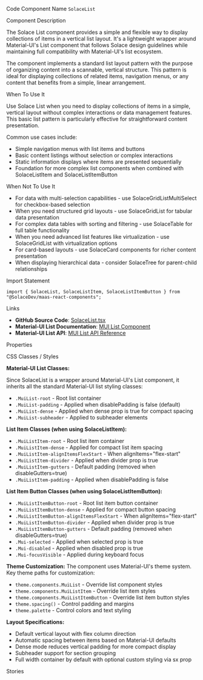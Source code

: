 
<Meta of={SolaceListStories} />

<Title>Solace List</Title>

<Description of={SolaceListStories} />

<Subtitle>Code Component Name</Subtitle>
`SolaceList`

<Subtitle>Component Description</Subtitle>

The Solace List component provides a simple and flexible way to display collections of items in a vertical list layout. It's a lightweight wrapper around Material-UI's List component that follows Solace design guidelines while maintaining full compatibility with Material-UI's list ecosystem.

The component implements a standard list layout pattern with the purpose of organizing content into a scannable, vertical structure. This pattern is ideal for displaying collections of related items, navigation menus, or any content that benefits from a simple, linear arrangement.

<Subtitle>When To Use It</Subtitle>

Use Solace List when you need to display collections of items in a simple, vertical layout without complex interactions or data management features. This basic list pattern is particularly effective for straightforward content presentation.

Common use cases include:

- Simple navigation menus with list items and buttons
- Basic content listings without selection or complex interactions
- Static information displays where items are presented sequentially
- Foundation for more complex list components when combined with SolaceListItem and SolaceListItemButton

<Subtitle>When Not To Use It</Subtitle>

- For data with multi-selection capabilities - use SolaceGridListMultiSelect for checkbox-based selection
- When you need structured grid layouts - use SolaceGridList for tabular data presentation
- For complex data tables with sorting and filtering - use SolaceTable for full table functionality
- When you need advanced list features like virtualization - use SolaceGridList with virtualization options
- For card-based layouts - use SolaceCard components for richer content presentation
- When displaying hierarchical data - consider SolaceTree for parent-child relationships

<Subtitle>Import Statement</Subtitle>

```tsx
import { SolaceList, SolaceListItem, SolaceListItemButton } from "@SolaceDev/maas-react-components";
```

<Subtitle>Links</Subtitle>

- **GitHub Source Code**: [SolaceList.tsx](https://github.com/SolaceDev/maas-react-components/blob/main/src/components/layout/SolaceList.tsx)
- **Material-UI List Documentation**: <a href="https://mui.com/material-ui/react-list/" target="_blank">MUI List Component</a>
- **Material-UI List API**: <a href="https://mui.com/material-ui/api/list/" target="_blank">MUI List API Reference</a>

<Subtitle>Properties</Subtitle>

<ArgTypes of={SolaceListStories} />

<Subtitle>CSS Classes / Styles</Subtitle>

**Material-UI List Classes:**

Since SolaceList is a wrapper around Material-UI's List component, it inherits all the standard Material-UI list styling classes:

- `.MuiList-root` - Root list container
- `.MuiList-padding` - Applied when disablePadding is false (default)
- `.MuiList-dense` - Applied when dense prop is true for compact spacing
- `.MuiList-subheader` - Applied to subheader elements

**List Item Classes (when using SolaceListItem):**

- `.MuiListItem-root` - Root list item container
- `.MuiListItem-dense` - Applied for compact list item spacing
- `.MuiListItem-alignItemsFlexStart` - When alignItems="flex-start"
- `.MuiListItem-divider` - Applied when divider prop is true
- `.MuiListItem-gutters` - Default padding (removed when disableGutters=true)
- `.MuiListItem-padding` - Applied when disablePadding is false

**List Item Button Classes (when using SolaceListItemButton):**

- `.MuiListItemButton-root` - Root list item button container
- `.MuiListItemButton-dense` - Applied for compact button spacing
- `.MuiListItemButton-alignItemsFlexStart` - When alignItems="flex-start"
- `.MuiListItemButton-divider` - Applied when divider prop is true
- `.MuiListItemButton-gutters` - Default padding (removed when disableGutters=true)
- `.Mui-selected` - Applied when selected prop is true
- `.Mui-disabled` - Applied when disabled prop is true
- `.Mui-focusVisible` - Applied during keyboard focus

**Theme Customization:**
The component uses Material-UI's theme system. Key theme paths for customization:

- `theme.components.MuiList` - Override list component styles
- `theme.components.MuiListItem` - Override list item styles
- `theme.components.MuiListItemButton` - Override list item button styles
- `theme.spacing()` - Control padding and margins
- `theme.palette` - Control colors and text styling

**Layout Specifications:**

- Default vertical layout with flex column direction
- Automatic spacing between items based on Material-UI defaults
- Dense mode reduces vertical padding for more compact display
- Subheader support for section grouping
- Full width container by default with optional custom styling via sx prop

<Subtitle>Stories</Subtitle>

<CustomStories />
